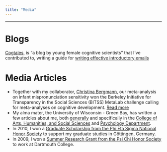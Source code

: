 ```yaml
---
title: "Media"
---
```


----

# Blogs

[Cogtales](https://cogtales.wordpress.com/), is "a blog by young female cognitive scientists" that I've contributed to, writing a guide for [writing effective introductory emails](https://cogtales.wordpress.com/2017/01/13/how-to-write-effective-introductory-emails/)

# Media Articles

- Together with my collaborator, [Christina Bergmann](https://sites.google.com/site/chbergma/), our meta-analysis on infant mispronunciation sensitivity won the Berkeley Initiative for Transparency in the Social Sciences (BITSS) MetaLab challenge calling for meta-analyses on cognitive development. [Read more](https://www.bitss.org/2018/07/24/metalab-awards-three-contribution-challenge-prizes/)
- My alma mater, the University of Wisconsin - Green Bay, has written a few articles about me, both [generally](https://news.uwgb.edu/featured/alumni/05/30/alumni-rising-research-sparks-international-career-for-von-holzen/) and specifically in the [College of Arts, Humanities, and Social Sciences](https://cahsseffect.org/featuredalumni/featured-alum-katie-von-holzen/) and [Psychology Department](https://blog.uwgb.edu/uwgbpsych/featured-alumnus-katie-von-holzen/).
- In 2010, I won a [Graduate Scholarship from the Phi Eta Sigma National Honor Society](https://news.uwgb.edu/log-news/releases/05/11/graduate-scholarship-1081/) to support my graduate studies in Göttingen, Germany.
- In 2009, I won a [Summer Research Grant from the Psi Chi Honor Society](https://www.psychologicalscience.org/observer/apspsi-chi-summer-research-grant-winners#.WNqK42-GOUk) to work at Dartmouth College.

